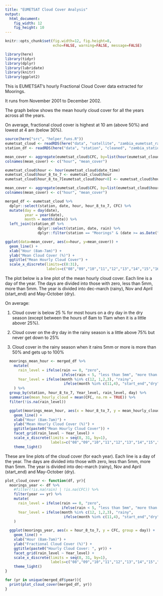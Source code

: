 ```yaml
---
title: "EUMETSAT Cloud Cover Analysis"
output: 
  html_document:
    fig_width: 12
    fig_height: 10
---
```


```r
knitr::opts_chunk$set(fig.width=12, fig.height=8,
                      echo=FALSE, warning=FALSE, message=FALSE)
```

```r
library(here)
library(tidyr)
library(dplyr)
library(lubridate)
library(knitr)
library(ggplot2)
```
This is EUMETSAT's hourly Fractional Cloud Cover data extracted for Moorings.  

It runs from November 2001 to December 2002. 

The graph below shows the mean hourly cloud cover for all the years across all the years. 

On average, fractional cloud cover is highest at 10 am (above 50%) and lowest at 4 am (below 30%). 
```r
source(here("src", "helper_funs.R"))
eumetsat_cloud <- readRDS(here("data", "satellite", "zambia_eumetsat_raw.RDS")) 
station_df <- readRDS(here("data", "station", "cleaned", "zambia_station_cleaned.RDS"))

mean_cover <- aggregate(eumetsat_cloud$CFC, by=list(hour(eumetsat_cloud$date_time)), mean)
colnames(mean_cover) <- c("hour", "mean_cover")

eumetsat_cloud$hour <- hour(eumetsat_cloud$date_time)
eumetsat_cloud$hour_8_to_7 <- eumetsat_cloud$hour
eumetsat_cloud$hour_8_to_7[eumetsat_cloud$hour<8] <- eumetsat_cloud$hour[eumetsat_cloud$hour<8]+24

mean_cover <- aggregate(eumetsat_cloud$CFC, by=list(eumetsat_cloud$hour_8_to_7), mean)
colnames(mean_cover) <- c("hour", "mean_cover")

merged_df <- eumetsat_cloud %>% 
  dplyr::select(station, date, hour, hour_8_to_7, CFC) %>%
  mutate(day = day(date),
         year = year(date),
         month = month(date)) %>% 
  left_join((station_df %>% 
               dplyr::select(station, date, rain) %>%
               dplyr::filter(station == "Moorings" & (date >= as.Date("2001-11-01") ) & (date <= as.Date("2015-12-31")))), by = c("station", "date"), suffix = c("", ""))

```

```r
ggplot(data=mean_cover, aes(x=hour, y=mean_cover)) +
  geom_line() +
  xlab("Hour (8am-7am)") +
  ylab("Mean Cloud Cover (%)") +
  ggtitle("Mean Hourly Cloud Cover") +
  scale_x_discrete(limits=c(8:31),
                   labels=c("08","09","10","11","12","13","14","15","16","17","18","19","20","21","22","23","00","01","02","03","04","05","06","07"))

```

The plot below is a line plot of the mean hourly cloud cover.  Each line is a day of the year.  The days are divided into those with zero, less than 5mm, more than 5mm.  The year is divided into dec-march (rainy), Nov and April (start_end) and May-October (dry).

On average:  

1. Cloud cover is below 25 % for most hours on a dry day in the dry season (except between the hours of 8am to 11am when it is a little abover 25%).

2. Cloud cover on the dry day in the rainy season is a little above 75% but never get down to 25% 

3. Cloud cover in the rainy season when it rains 5mm or more is more than 50% and gets up to 100% 

```r
  moorings_mean_hour <- merged_df %>%
    mutate(
      rain_level = ifelse(rain == 0, "zero",
                          ifelse(rain < 5, "less than 5mm", "more than 5mm")),
      Year_level = ifelse(month %in% c(12, 1,2,3), "rainy",
                           ifelse(month %in% c(11,4), "start_end","dry"))
    ) %>% 
  group_by(station, hour_8_to_7, Year_level, rain_level, day) %>%
  summarise(mean_hourly_cloud = mean(CFC, na.rm = TRUE)) %>%
  filter(!is.na(rain_level))

  ggplot(moorings_mean_hour, aes(x = hour_8_to_7, y = mean_hourly_cloud, group = day)) +
    geom_line() +
    xlab("Hour (8am-7am)") +
    ylab("Mean Hourly Cloud Cover (%)") +
    ggtitle(paste0("Mean Hourly Cloud Cover")) +
    facet_grid(rain_level ~ Year_level) +
    scale_x_discrete(limits = seq(8, 31, by=1), 
                     labels=c("08","09","10","11","12","13","14","15","16","17","18","19","20","21","22","23","00","01","02","03","04","05","06","07")) +
    theme_light() 

```


These are line plots of the cloud cover (for each year).  Each line is a day of the year.  The days are divided into those with zero, less than 5mm, more than 5mm.  The year is divided into dec-march (rainy), Nov and April (start_end) and May-October (dry). 
```r
plot_cloud_cover <- function(df, yr){
  moorings_year <- df %>%
    #filter(!is.na(rain) | !is.na(CFC)) %>%
    filter(year == yr) %>%
    mutate(
      rain_level = ifelse(rain == 0, "zero",
                          ifelse(rain < 5, "less than 5mm", "more than 5mm")),
      Year_level = ifelse(month %in% c(12, 1,2,3), "rainy",
                           ifelse(month %in% c(11,4), "start_end","dry"))
    )
  
  ggplot(moorings_year, aes(x = hour_8_to_7, y = CFC, group = day)) +
    geom_line() +
    xlab("Hour (8am-7am)") +
    ylab("Fractional Cloud Cover (%)") +
    ggtitle(paste0("Hourly Cloud Cover: ", yr)) +
    facet_grid(rain_level ~ Year_level) +
    scale_x_discrete(limits = seq(8, 31, by=1), 
                     labels=c("08","09","10","11","12","13","14","15","16","17","18","19","20","21","22","23","00","01","02","03","04","05","06","07")) +
    theme_light() 
}

for (yr in unique(merged_df$year)){
  print(plot_cloud_cover(merged_df, yr))
}
```




